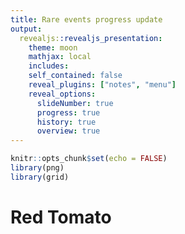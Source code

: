 ```yaml
---
title: Rare events progress update
output: 
  revealjs::revealjs_presentation:
    theme: moon
    mathjax: local
    includes:
    self_contained: false
    reveal_plugins: ["notes", "menu"]
    reveal_options:
      slideNumber: true
      progress: true
      history: true
      overview: true
---
```


```r
knitr::opts_chunk$set(echo = FALSE)
library(png)
library(grid)
```

# Red Tomato

## 




